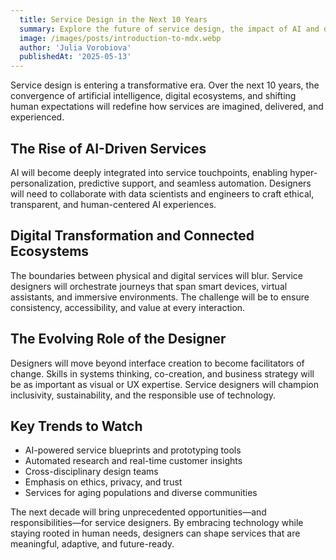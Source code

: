 ```yaml
---
  title: Service Design in the Next 10 Years
  summary: Explore the future of service design, the impact of AI and digital transformation, and how the designer's role will evolve over the next decade.
  image: /images/posts/introduction-to-mdx.webp
  author: 'Julia Vorobiova'
  publishedAt: '2025-05-13'
---
```


Service design is entering a transformative era. Over the next 10 years, the convergence of artificial intelligence, digital ecosystems, and shifting human expectations will redefine how services are imagined, delivered, and experienced.

## The Rise of AI-Driven Services

AI will become deeply integrated into service touchpoints, enabling hyper-personalization, predictive support, and seamless automation. Designers will need to collaborate with data scientists and engineers to craft ethical, transparent, and human-centered AI experiences.

## Digital Transformation and Connected Ecosystems

The boundaries between physical and digital services will blur. Service designers will orchestrate journeys that span smart devices, virtual assistants, and immersive environments. The challenge will be to ensure consistency, accessibility, and value at every interaction.

## The Evolving Role of the Designer

Designers will move beyond interface creation to become facilitators of change. Skills in systems thinking, co-creation, and business strategy will be as important as visual or UX expertise. Service designers will champion inclusivity, sustainability, and the responsible use of technology.

## Key Trends to Watch

- AI-powered service blueprints and prototyping tools
- Automated research and real-time customer insights
- Cross-disciplinary design teams
- Emphasis on ethics, privacy, and trust
- Services for aging populations and diverse communities

The next decade will bring unprecedented opportunities—and responsibilities—for service designers. By embracing technology while staying rooted in human needs, designers can shape services that are meaningful, adaptive, and future-ready.
